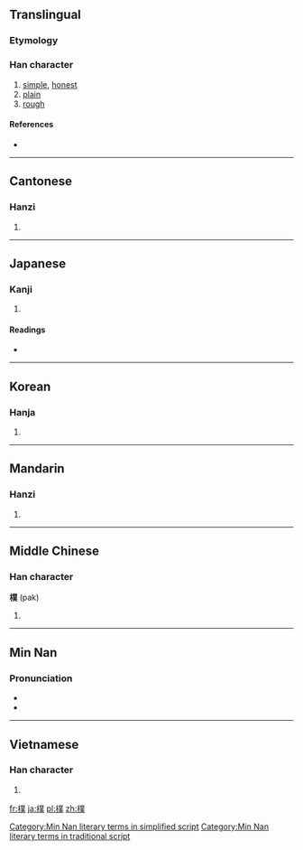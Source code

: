 {{also|朴}}
==Translingual==

===Etymology===
{{Han compound|木|菐|c1=s|c2=p|t1=wood|ls=psc}}

===Han character===
{{Han char|rn=75|rad=木|as=12|sn=16|four=4293<sub>4</sub>|canj=木廿金人 (DTCO)}}

# [[simple]], [[honest]]
# [[plain]]
# [[rough]]

====References====
* {{Han ref|kx=0551.280|dkj=15495|dj=0940.030|hdz=21291.040|uh=6A38|ud=27192|bh=BEEB|bd=48875}}

----

==Cantonese==

===Hanzi===
{{yue-hanzi|jyut=[[buk6]], [[pok3]]|y=buk6, pok3|sim=朴}}

# {{defn|lang=yue|sort=木12}}

----

==Japanese==

===Kanji===
{{ja-kanji|grade=|rs=木12}}

# {{defn|lang=ja|sort=木12}}

====Readings====
* {{ja-readings|on=[[ぼく]] (boku), [[はく]] (haku), [[ほく]] (hoku)|kun=[[きじ]] (kiji), [[あらき]] (araki), [[すなお]] (sunao)}}

----

==Korean==

===Hanja===
{{ko-hanja|hangeul=[[복]], [[박]]|eumhun=|rv=bok, bak|mr=pok, pak|y=pok, pak}}

# {{defn|lang=ko|sort=木12}}

----

==Mandarin==

===Hanzi===
{{cmn-hanzi|sim=朴|pin=[[pú]] ([[pu2]]), [[pǔ]] ([[pu3]]), [[bú]] ([[bu2]])|wg=p'u<sup>2</sup>, p'u<sup>3</sup>}}

# {{defn|lang=cmn|sort=木12}}

----

==Middle Chinese==

===Han character===
'''樸''' (pak)

# {{defn|zhx-mid}}

----

==Min Nan==

===Pronunciation===
* {{IPA|[pʰɔk˥]|lang=nan}}
* {{nan-noun|t|s=朴|poj=phok|pojt=phok|rs=phok1}}

[[Category:Min Nan literary terms in simplified script]]
[[Category:Min Nan literary terms in traditional script]]

----

==Vietnamese==

===Han character===
{{vi-hantu|[[phác]]|rs=木12}}

# {{defn|lang=vi|sort=木12}}

[[fr:樸]]
[[ja:樸]]
[[pl:樸]]
[[zh:樸]]